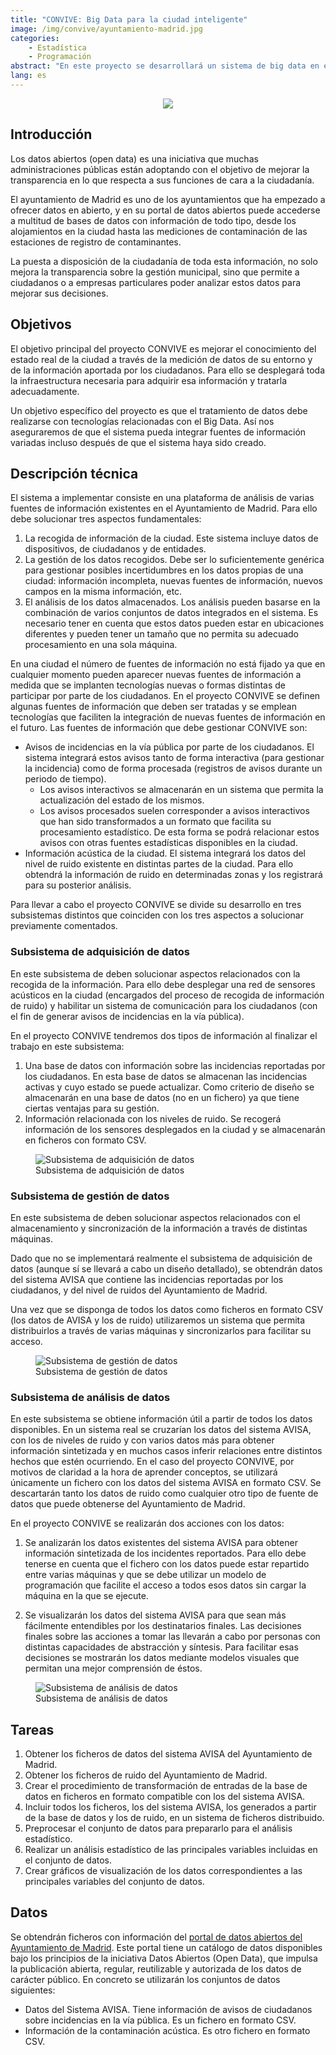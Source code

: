 ```yaml
---
title: "CONVIVE: Big Data para la ciudad inteligente"
image: /img/convive/ayuntamiento-madrid.jpg
categories:
    - Estadística
    - Programación
abstract: "En este proyecto se desarrollará un sistema de big data en el que se analizarán los datos en abierto del sistema AVISA del ayuntamiento de Madrid."
lang: es
---
```


:::{style="text-align:center;"}
![](/img/convive/ayuntamiento-madrid.jpg)
:::

## Introducción 

Los datos abiertos (open data) es una iniciativa que muchas administraciones públicas están adoptando con el objetivo de mejorar la transparencia en lo que respecta a sus funciones de cara a la ciudadanía. 

El ayuntamiento de Madrid es uno de los ayuntamientos que ha empezado a ofrecer datos en abierto, y en su portal de datos abiertos puede accederse a multitud de bases de datos con información de todo tipo, desde los alojamientos en la ciudad hasta las mediciones de contaminación de las estaciones de registro de contaminantes.

La puesta a disposición de la ciudadanía de toda esta información, no solo mejora la transparencia sobre la gestión municipal, sino que permite a ciudadanos o a empresas particulares poder analizar estos datos para mejorar sus decisiones.

## Objetivos

El objetivo principal del proyecto CONVIVE es mejorar el conocimiento del estado real de la ciudad a través de la medición de datos de su entorno y de la información aportada por los ciudadanos. Para ello se desplegará toda la infraestructura necesaria para adquirir esa información y tratarla adecuadamente.

Un objetivo específico del proyecto es que el tratamiento de datos debe realizarse con tecnologías relacionadas con el Big Data. Así nos aseguraremos de que el sistema pueda integrar fuentes de información variadas incluso después de que el sistema haya sido creado.

## Descripción técnica

El sistema a implementar consiste en una plataforma de análisis de varias fuentes de información existentes en el Ayuntamiento de Madrid. Para ello debe solucionar tres aspectos fundamentales:

1. La recogida de información de la ciudad. Este sistema incluye datos de dispositivos, de ciudadanos y de entidades.
2. La gestión de los datos recogidos. Debe ser lo suficientemente genérica para gestionar posibles incertidumbres en los datos propias de una ciudad: información incompleta, nuevas fuentes de información, nuevos campos en la misma información, etc.
3. El análisis de los datos almacenados. Los análisis pueden basarse en la combinación de varios conjuntos de datos integrados en el sistema. Es necesario tener en cuenta que estos datos pueden estar en ubicaciones diferentes y pueden tener un tamaño que no permita su adecuado procesamiento en una sola máquina.

En una ciudad el número de fuentes de información no está fijado ya que en cualquier momento pueden aparecer nuevas fuentes de información a medida que se implanten tecnologías nuevas o formas distintas de participar por parte de los ciudadanos. En el proyecto CONVIVE se definen algunas fuentes de información que deben ser tratadas y se emplean tecnologías que faciliten la integración de nuevas fuentes de información en el futuro. Las fuentes de información que debe gestionar CONVIVE son:

- Avisos de incidencias en la vía pública por parte de los ciudadanos. El sistema integrará estos avisos tanto de forma interactiva (para gestionar la incidencia) como de forma procesada (registros de avisos durante un periodo de tiempo).
    - Los avisos interactivos se almacenarán en un sistema que permita la actualización del estado de los mismos.
    - Los avisos procesados suelen corresponder a avisos interactivos que han sido transformados a un formato que facilita su procesamiento estadístico. De esta forma se podrá relacionar estos avisos con otras fuentes estadísticas disponibles en la ciudad.
- Información acústica de la ciudad. El sistema integrará los datos del nivel de ruido existente en distintas partes de la ciudad. Para ello obtendrá la información de ruido en determinadas zonas y los registrará para su posterior análisis.

Para llevar a cabo el proyecto CONVIVE se divide su desarrollo en tres subsistemas distintos que coinciden con los tres aspectos a solucionar previamente comentados.

### Subsistema de adquisición de datos

En este subsistema de deben solucionar aspectos relacionados con la recogida de la información. Para ello debe desplegar una red de sensores acústicos en la ciudad (encargados del proceso de recogida de información de ruido) y habilitar un sistema de comunicación para los ciudadanos (con el fin de generar avisos de incidencias en la vía pública).

En el proyecto CONVIVE tendremos dos tipos de información al finalizar el trabajo en este subsistema:

1. Una base de datos con información sobre las incidencias reportadas por los ciudadanos. En esta base de datos se almacenan las incidencias activas y cuyo estado se puede actualizar. Como criterio de diseño se almacenarán en una base de datos (no en un fichero) ya que tiene ciertas ventajas para su gestión.
2. Información relacionada con los niveles de ruido. Se recogerá información de los sensores desplegados en la ciudad y se almacenarán en ficheros con formato CSV.

![Subsistema de adquisición de datos](/img/convive/subsistema-adquisicion-datos.png)

### Subsistema de gestión de datos

En este subsistema de deben solucionar aspectos relacionados con el almacenamiento y sincronización de la información a través de distintas máquinas.

Dado que no se implementará realmente el subsistema de adquisición de datos (aunque sí se llevará a cabo un diseño detallado), se obtendrán datos del sistema AVISA que contiene las incidencias reportadas por los ciudadanos, y del nivel de ruidos del Ayuntamiento de Madrid.

Una vez que se disponga de todos los datos como ficheros en formato CSV (los datos de AVISA y los de ruido) utilizaremos un sistema que permita distribuirlos a través de varias máquinas y sincronizarlos para facilitar su acceso.

![Subsistema de gestión de datos](/img/convive/subsistema-gestion-datos.png)

### Subsistema de análisis de datos

En este subsistema se obtiene información útil a partir de todos los datos disponibles. En un sistema real se cruzarían los datos del sistema AVISA, con los de niveles de ruido y con varios datos más para obtener información sintetizada y en muchos casos inferir relaciones entre distintos hechos que estén ocurriendo. En el caso del proyecto CONVIVE, por motivos de claridad a la hora de aprender conceptos, se utilizará únicamente un fichero con los datos del sistema AVISA en formato CSV. Se descartarán tanto los datos de ruido como cualquier otro tipo de fuente de datos que puede obtenerse del Ayuntamiento de Madrid.

En el proyecto CONVIVE se realizarán dos acciones con los datos:

1. Se analizarán los datos existentes del sistema AVISA para obtener información sintetizada de los incidentes reportados. Para ello debe tenerse en cuenta que el fichero con los datos puede estar repartido entre varias máquinas y que se debe utilizar un modelo de programación que facilite el acceso a todos esos datos sin cargar la máquina en la que se ejecute.

2. Se visualizarán los datos del sistema AVISA para que sean más fácilmente entendibles por los destinatarios finales. Las decisiones finales sobre las acciones a tomar las llevarán a cabo por personas con distintas capacidades de abstracción y síntesis. Para facilitar esas decisiones se mostrarán los datos mediante modelos visuales que permitan una mejor comprensión de éstos.

![Subsistema de análisis de datos](/img/convive/subsistema-analisis-datos.png)

## Tareas

1. Obtener los ficheros de datos del sistema AVISA del Ayuntamiento de Madrid.
2. Obtener los ficheros de ruido del Ayuntamiento de Madrid.
3. Crear el procedimiento de transformación de entradas de la base de datos en ficheros en formato compatible con los del sistema AVISA.
4. Incluir todos los ficheros, los del sistema AVISA, los generados a partir de la base de datos y los de ruido, en un sistema de ficheros distribuido.
5. Preprocesar el conjunto de datos para prepararlo para el análisis estadístico.
6. Realizar un análisis estadístico de las principales variables incluidas en el conjunto de datos.
7. Crear gráficos de visualización de los datos correspondientes a las principales variables del conjunto de datos.

## Datos

Se obtendrán ficheros con información del [portal de datos abiertos del Ayuntamiento de Madrid](http://datos.madrid.es/portal/site/egob). Este portal tiene un catálogo de datos disponibles bajo los principios de la iniciativa Datos Abiertos (Open Data), que impulsa la publicación abierta, regular, reutilizable y autorizada de los datos de carácter público. En concreto se utilizarán los conjuntos de datos siguientes:

- Datos del Sistema AVISA. Tiene información de avisos de ciudadanos sobre incidencias en la vía pública. Es un fichero en formato CSV.
- Información de la contaminación acústica. Es otro fichero en formato CSV.


